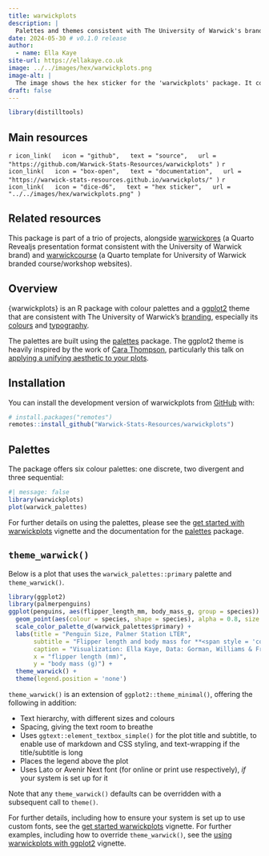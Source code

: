 ```yaml
---
title: warwickplots
description: |
  Palettes and themes consistent with The University of Warwick's brand, built using the {palettes} package
date: 2024-05-30 # v0.1.0 release
author: 
  - name: Ella Kaye
site-url: https://ellakaye.co.uk
image: ../../images/hex/warwickplots.png
image-alt: |
  The image shows the hex sticker for the 'warwickplots' package. It consists of a hexagon filled with diagonal stripes in various colors including teal, blue, orange, red, and yellow. The name 'warwickplots' is written in white text on a dark purple banner that cuts horizontally across the center of the hexagon.
draft: false
---
```


```r
library(distilltools)
```


## Main resources

`r icon_link(
  icon = "github",
  text = "source",
  url = "https://github.com/Warwick-Stats-Resources/warwickplots"
)`
`r icon_link(
  icon = "box-open",
  text = "documentation",
  url = "https://warwick-stats-resources.github.io/warwickplots/"
)`
`r icon_link(
  icon = "dice-d6",
  text = "hex sticker",
  url = "../../images/hex/warwickplots.png"
)`

## Related resources

This package is part of a trio of projects, alongside [warwickpres](https://github.com/Warwick-Stats-Resources/warwickpres) (a Quarto Revealjs presentation format consistent with the University of Warwick brand) and [warwickcourse](https://github.com/Warwick-Stats-Resources/warwickcourse) (a Quarto template for University of Warwick branded course/workshop websites). 

## Overview

{warwickplots} is an R package with colour palettes and a [ggplot2](https://ggplot2.tidyverse.org) theme that are consistent with The University of Warwick's [branding](https://warwick.ac.uk/about/brand/brand-guidelines/),
especially its [colours](https://warwick.ac.uk/about/brand/brand-guidelines/colours/) and [typography](https://warwick.ac.uk/about/brand/brand-guidelines/typography/).

The palettes are built using the [palettes](https://mccarthy-m-g.github.io/palettes/index.html) package.
The ggplot2 theme is heavily inspired by the work of [Cara Thompson](https://www.cararthompson.com/), particularly this talk on [applying a unifying aesthetic to your plots](https://www.cararthompson.com/talks/nhsr2022-ggplot-themes/).

## Installation

You can install the development version of warwickplots from [GitHub](https://github.com/) with:

``` r
# install.packages("remotes")
remotes::install_github("Warwick-Stats-Resources/warwickplots")
```

## Palettes

The package offers six colour palettes: one discrete, two divergent and three sequential:

```r
#| message: false
library(warwickplots)
plot(warwick_palettes)
```

For further details on using the palettes, please see the [get started with warwickplots](https://warwick-stats-resources.github.io/warwickplots/articles/warwickplots.html) vignette and the documentation for the [palettes](https://mccarthy-m-g.github.io/palettes/index.html) package.


## `theme_warwick()`

Below is a plot that uses the `warwick_palettes::primary` palette and `theme_warwick()`.

```r
library(ggplot2)
library(palmerpenguins)
ggplot(penguins, aes(flipper_length_mm, body_mass_g, group = species)) +
  geom_point(aes(colour = species, shape = species), alpha = 0.8, size = 2) +
  scale_color_palette_d(warwick_palettes$primary) +
  labs(title = "Penguin Size, Palmer Station LTER",
       subtitle = "Flipper length and body mass for **<span style = 'color:#3C1053;'>Adelie</span>**, **<span style = 'color:#6DCDB8;'>Chinstrap</span>** and **<span style = 'color:#CB333B;'>Gentoo</span>** Penguins. This is based on data made available in the **palmerpenguins** R package.",
       caption = "Visualization: Ella Kaye, Data: Gorman, Williams & Fraser (2014) DOI: 10.1371/journal.pone.009008",
       x = "flipper length (mm)",
       y = "body mass (g)") +
  theme_warwick() +
  theme(legend.position = 'none')
```

`theme_warwick()` is an extension of `ggplot2::theme_minimal()`, offering the following in addition:

- Text hierarchy, with different sizes and colours
- Spacing, giving the text room to breathe 
- Uses `ggtext::element_textbox_simple()` for the plot title and subtitle, to enable use of markdown and CSS styling, and text-wrapping if the title/subtitle is long
- Places the legend above the plot
- Uses Lato or Avenir Next font (for online or print use respectively), *if* your system is set up for it

Note that any `theme_warwick()` defaults can be overridden with a subsequent call to `theme()`. 

For further details, including how to ensure your system is set up to use custom fonts, see the [get started warwickplots](https://warwick-stats-resources.github.io/warwickplots/articles/warwickplots.html) vignette. For further examples, including how to override `theme_warwick()`, see the [using warwickplots with ggplot2](https://warwick-stats-resources.github.io/warwickplots/articles/ggplot2.html) vignette.

